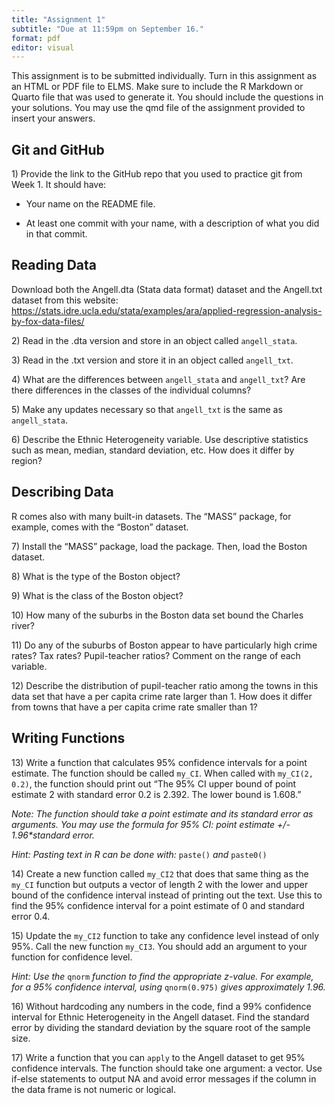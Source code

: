 ```yaml
---
title: "Assignment 1"
subtitle: "Due at 11:59pm on September 16."
format: pdf 
editor: visual
---
```


This assignment is to be submitted individually. Turn in this assignment as an HTML or PDF file to ELMS. Make sure to include the R Markdown or Quarto file that was used to generate it. You should include the questions in your solutions. You may use the qmd file of the assignment provided to insert your answers.

## Git and GitHub

1\) Provide the link to the GitHub repo that you used to practice git from Week 1. It should have:

-   Your name on the README file.

-   At least one commit with your name, with a description of what you did in that commit.

## Reading Data

Download both the Angell.dta (Stata data format) dataset and the Angell.txt dataset from this website: <https://stats.idre.ucla.edu/stata/examples/ara/applied-regression-analysis-by-fox-data-files/>

2\) Read in the .dta version and store in an object called `angell_stata`.

3\) Read in the .txt version and store it in an object called `angell_txt`.

4\) What are the differences between `angell_stata` and `angell_txt`? Are there differences in the classes of the individual columns?

5\) Make any updates necessary so that `angell_txt` is the same as `angell_stata`.

6\) Describe the Ethnic Heterogeneity variable. Use descriptive statistics such as mean, median, standard deviation, etc. How does it differ by region?

## Describing Data

R comes also with many built-in datasets. The "MASS" package, for example, comes with the "Boston" dataset.

7\) Install the "MASS" package, load the package. Then, load the Boston dataset.

8\) What is the type of the Boston object?

9\) What is the class of the Boston object?

10\) How many of the suburbs in the Boston data set bound the Charles river?

11\) Do any of the suburbs of Boston appear to have particularly high crime rates? Tax rates? Pupil-teacher ratios? Comment on the range of each variable.

12\) Describe the distribution of pupil-teacher ratio among the towns in this data set that have a per capita crime rate larger than 1. How does it differ from towns that have a per capita crime rate smaller than 1?

## Writing Functions

13\) Write a function that calculates 95% confidence intervals for a point estimate. The function should be called `my_CI`. When called with `my_CI(2, 0.2)`, the function should print out "The 95% CI upper bound of point estimate 2 with standard error 0.2 is 2.392. The lower bound is 1.608."

*Note: The function should take a point estimate and its standard error as arguments. You may use the formula for 95% CI: point estimate +/- 1.96\*standard error.*

*Hint: Pasting text in R can be done with:* `paste()` *and* `paste0()`

14\) Create a new function called `my_CI2` that does that same thing as the `my_CI` function but outputs a vector of length 2 with the lower and upper bound of the confidence interval instead of printing out the text. Use this to find the 95% confidence interval for a point estimate of 0 and standard error 0.4.

15\) Update the `my_CI2` function to take any confidence level instead of only 95%. Call the new function `my_CI3`. You should add an argument to your function for confidence level.

*Hint: Use the* `qnorm` *function to find the appropriate z-value. For example, for a 95% confidence interval, using* `qnorm(0.975)` *gives approximately 1.96.*

16\) Without hardcoding any numbers in the code, find a 99% confidence interval for Ethnic Heterogeneity in the Angell dataset. Find the standard error by dividing the standard deviation by the square root of the sample size.

17\) Write a function that you can `apply` to the Angell dataset to get 95% confidence intervals. The function should take one argument: a vector. Use if-else statements to output NA and avoid error messages if the column in the data frame is not numeric or logical.
